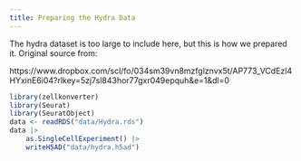 ```yaml
---
title: Preparing the Hydra Data
---
```


The hydra dataset is too large to include here, but this is how we prepared it. Original source from:

https://www.dropbox.com/scl/fo/034sm39vn8mzfglznvx5t/AP773_VCdEzl4HYxinE6i04?rlkey=5zj7sl843hor77gxr049epquh&e=1&dl=0

```r
library(zellkonverter)
library(Seurat)
library(SeuratObject)
data <- readRDS("data/Hydra.rds")
data |>
    as.SingleCellExperiment() |>
    writeH5AD("data/hydra.h5ad")
```